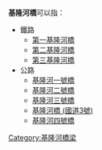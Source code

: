 '''基隆河橋'''可以指：
*鐵路
**[[第一基隆河橋|第一基隆河橋]]
**[[第二基隆河橋|第二基隆河橋]]
**[[第三基隆河橋|第三基隆河橋]]
*公路
**[[基隆河一號橋|基隆河一號橋]]
**[[基隆河二號橋|基隆河二號橋]]
**[[基隆河三號橋|基隆河三號橋]]
**[[基隆河橋_(國道3號)|基隆河橋 (國道3號)]]
**[[基隆河四號橋|基隆河四號橋]]

{{dab|CAT=四字橋梁消歧義}}
[[Category:基隆河橋梁|Category:基隆河橋梁]]